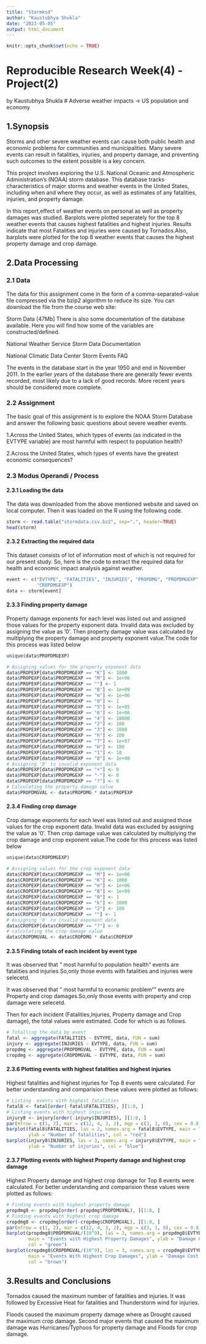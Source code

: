 ```yaml
---
title: "Stormksd"
author: "Kaustubhya Shukla"
date: "2023-05-05"
output: html_document
---
```


```r
knitr::opts_chunk$set(echo = TRUE)
```

# Reproducible Research Week(4) - Project(2)
by Kaustubhya Shukla
# Adverse weather impacts -> US population and economy

## 1.Synopsis
Storms and other severe weather events can cause both public health and economic problems for communities and municipalities. Many severe events can result in fatalities, injuries, and property damage, and preventing such outcomes to the extent possible is a key concern.

This project involves exploring the U.S. National Oceanic and Atmospheric Administration’s (NOAA) storm database. This database tracks characteristics of major storms and weather events in the United States, including when and where they occur, as well as estimates of any fatalities, injuries, and property damage.

In this report,effect of weather events on personal as well as property damages was studied. Barplots were plotted seperately for the top 8 weather events that causes highest fatalities and highest injuries. Results indicate that most Fatalities and injuries were caused by Tornados.Also, barplots were plotted for the top 8 weather events that causes the highest property damage and crop damage.

## 2.Data Processing
### 2.1 Data
The data for this assignment come in the form of a comma-separated-value file compressed via the bzip2 algorithm to reduce its size. You can download the file from the course web site:

Storm Data [47Mb] There is also some documentation of the database available. Here you will find how some of the variables are constructed/defined.

National Weather Service Storm Data Documentation

National Climatic Data Center Storm Events FAQ

The events in the database start in the year 1950 and end in November 2011. In the earlier years of the database there are generally fewer events recorded, most likely due to a lack of good records. More recent years should be considered more complete.

### 2.2 Assignment
The basic goal of this assignment is to explore the NOAA Storm Database and answer the following basic questions about severe weather events.

1.Across the United States, which types of events (as indicated in the EVTYPE variable) are most harmful with respect to population health?

2.Across the United States, which types of events have the greatest economic consequences?

### 2.3 Modus Operandi / Process
#### 2.3.1 Loading the data
The data was downloaded from the above mentioned website and saved on local computer. Then it was loaded on the R using the following code.



```r
storm <- read.table("stormdata.csv.bz2", sep=",", header=TRUE)
head(storm)
```
#### 2.3.2 Extracting the required data
This dataset consists of lot of information most of which is not required for our present study. So, here is the code to extract the required data for health and economic impact analysis against weather.

```r
event <- c("EVTYPE", "FATALITIES", "INJURIES", "PROPDMG", "PROPDMGEXP", "CROPDMG", 
           "CROPDMGEXP")
data <- storm[event]
```


#### 2.3.3 Finding property damage
Property damage exponents for each level was listed out and assigned those values for the property exponent data. Invalid data was excluded by assigning the value as ‘0’. Then property damage value was calculated by multiplying the property damage and property exponent value.The code for this process was listed below


```r
unique(data$PROPDMGEXP)
```

```r
# Assigning values for the property exponent data 
data$PROPEXP[data$PROPDMGEXP == "K"] <- 1000
data$PROPEXP[data$PROPDMGEXP == "M"] <- 1e+06
data$PROPEXP[data$PROPDMGEXP == ""] <- 1
data$PROPEXP[data$PROPDMGEXP == "B"] <- 1e+09
data$PROPEXP[data$PROPDMGEXP == "m"] <- 1e+06
data$PROPEXP[data$PROPDMGEXP == "0"] <- 1
data$PROPEXP[data$PROPDMGEXP == "5"] <- 1e+05
data$PROPEXP[data$PROPDMGEXP == "6"] <- 1e+06
data$PROPEXP[data$PROPDMGEXP == "4"] <- 10000
data$PROPEXP[data$PROPDMGEXP == "2"] <- 100
data$PROPEXP[data$PROPDMGEXP == "3"] <- 1000
data$PROPEXP[data$PROPDMGEXP == "h"] <- 100
data$PROPEXP[data$PROPDMGEXP == "7"] <- 1e+07
data$PROPEXP[data$PROPDMGEXP == "H"] <- 100
data$PROPEXP[data$PROPDMGEXP == "1"] <- 10
data$PROPEXP[data$PROPDMGEXP == "8"] <- 1e+08
# Assigning '0' to invalid exponent data
data$PROPEXP[data$PROPDMGEXP == "+"] <- 0
data$PROPEXP[data$PROPDMGEXP == "-"] <- 0
data$PROPEXP[data$PROPDMGEXP == "?"] <- 0
# Calculating the property damage value
data$PROPDMGVAL <- data$PROPDMG * data$PROPEXP
```


#### 2.3.4 Finding crop damage
Crop damage exponents for each level was listed out and assigned those values for the crop exponent data. Invalid data was excluded by assigning the value as ‘0’. Then crop damage value was calculated by multiplying the crop damage and crop exponent value.The code for this process was listed below
```r
unique(data$CROPDMGEXP)
```

```r
# Assigning values for the crop exponent data 
data$CROPEXP[data$CROPDMGEXP == "M"] <- 1e+06
data$CROPEXP[data$CROPDMGEXP == "K"] <- 1000
data$CROPEXP[data$CROPDMGEXP == "m"] <- 1e+06
data$CROPEXP[data$CROPDMGEXP == "B"] <- 1e+09
data$CROPEXP[data$CROPDMGEXP == "0"] <- 1
data$CROPEXP[data$CROPDMGEXP == "k"] <- 1000
data$CROPEXP[data$CROPDMGEXP == "2"] <- 100
data$CROPEXP[data$CROPDMGEXP == ""] <- 1
# Assigning '0' to invalid exponent data
data$CROPEXP[data$CROPDMGEXP == "?"] <- 0
# calculating the crop damage value
data$CROPDMGVAL <- data$CROPDMG * data$CROPEXP
```


#### 2.3.5 Finding totals of each incident by event type
It was observed that " most harmful to population health" events are fatalities and injuries.So,only those events with fatalities and injuries were selecetd.

It was observed that " most harmful to econamic problem“” events are Property and crop damages.So,only those events with property and crop damage were selecetd.

Then for each incident (Fatalities,Injuries, Property damage and Crop damage), the total values were estimated. Code for which is as follows.

```r
# Totalling the data by event
fatal <- aggregate(FATALITIES ~ EVTYPE, data, FUN = sum)
injury <- aggregate(INJURIES ~ EVTYPE, data, FUN = sum)
propdmg <- aggregate(PROPDMGVAL ~ EVTYPE, data, FUN = sum)
cropdmg <- aggregate(CROPDMGVAL ~ EVTYPE, data, FUN = sum)
```


#### 2.3.6 Plotting events with highest fatalities and highest injuries
Highest fatalities and highest injuries for Top 8 events were calculated. For better understanding and comparision these values were plotted as follows:
```r
# Listing  events with highest fatalities
fatal8 <- fatal[order(-fatal$FATALITIES), ][1:8, ]
# Listing events with highest injuries
injury8 <- injury[order(-injury$INJURIES), ][1:8, ]
par(mfrow = c(1, 2), mar = c(12, 4, 3, 2), mgp = c(3, 1, 0), cex = 0.8)
barplot(fatal8$FATALITIES, las = 3, names.arg = fatal8$EVTYPE, main = "Events with Highest Fatalities", 
        ylab = "Number of fatalities", col = "red")
barplot(injury8$INJURIES, las = 3, names.arg = injury8$EVTYPE, main = "Events with Highest Injuries", 
        ylab = "Number of injuries", col = "blue")
```


#### 2.3.7 Plotting events with highest Property damage and highest crop damage
Highest Property damage and highest crop damage for Top 8 events were calculated. For better understanding and comparision these values were plotted as follows:

```r
# Finding events with highest property damage
propdmg8 <- propdmg[order(-propdmg$PROPDMGVAL), ][1:8, ]
# Finding events with highest crop damage
cropdmg8 <- cropdmg[order(-cropdmg$CROPDMGVAL), ][1:8, ]
par(mfrow = c(1, 2), mar = c(12, 4, 3, 2), mgp = c(3, 1, 0), cex = 0.8)
barplot(propdmg8$PROPDMGVAL/(10^9), las = 3, names.arg = propdmg8$EVTYPE, 
        main = "Events with Highest Property Damages", ylab = "Damage Cost ($ billions)", 
        col = "green")
barplot(cropdmg8$CROPDMGVAL/(10^9), las = 3, names.arg = cropdmg8$EVTYPE, 
        main = "Events With Highest Crop Damages", ylab = "Damage Cost ($ billions)", 
        col = "brown")
```

## 3.Results and Conclusions
Tornados caused the maximum number of fatalities and injuries. It was followed by Excessive Heat for fatalities and Thunderstorm wind for injuries.

Floods caused the maximum property damage where as Drought caused the maximum crop damage. Second major events that caused the maximum damage was Hurricanes/Typhoos for property damage and Floods for crop damage.